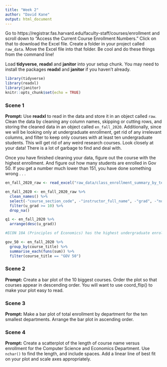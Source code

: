 ```yaml
---
title: "Week 2"
author: "David Kane"
output: html_document
---
```


Go to https://registrar.fas.harvard.edu/faculty-staff/courses/enrollment and scroll down to "Access the Current Course Enrollment Numbers." Click on that to download the Excel file. Create a folder in your project called `raw_data`. Move the Excel file into that folder. Be cool and do these things from the command line!

Load **tidyverse**, **readxl** and **janitor** into your setup chunk. You may need to install the packages **readxl** and **janitor** if you haven't already.

```r
library(tidyverse)
library(readxl)
library(janitor)
knitr::opts_chunk$set(echo = TRUE)
```

### Scene 1

**Prompt:** Use **readxl** to read in the data and store it in an object called `raw`. Clean the data by cleaning any column names, skipping or cutting rows, and storing the cleaned data in an object called `en_fall_2020`. Additionally, since we will be looking only at undergraduate enrollment, get rid of any irrelevant columns, and filter to keep only courses with at least ten undergraduate students. This will get rid of any weird research courses. Look closely at your data! There is a lot of garbage to find and deal with.

Once you have finished cleaning your data, figure out the course with the highest enrollment. And figure out how many students are enrolled in Gov 50. If you get a number much lower than 151, you have done something wrong . . .

```r

en_fall_2020_raw <- read_excel("raw_data/class_enrollment_summary_by_term_9-17-2020.xlsx", skip = 3, col_names = TRUE)

en_fall_2020 <- en_fall_2020_raw %>% 
  clean_names() %>%
  select(-"course_section_code", -"instructor_full_name", -"grad", -"non_degree", -"x_reg", -"vus", -"employee", -"withdraw", -"total") %>%
  filter(u_grad >= 10) %>%
  drop_na()

q1 <- en_fall_2020 %>%
  arrange(desc(u_grad))

#ECON 10A (Principles of Economics) has the highest undergraduate enrollment, with 559 undergraduates enrolled.

```

```r

gov_50 <- en_fall_2020 %>%
  group_by(course_title) %>%
  summarise_each(funs(sum)) %>%
  filter(course_title == "GOV 50")

```

### Scene 2

**Prompt:** Create a bar plot of the 10 biggest courses. Order the plot so that courses appear in descending order. You will want to use coord_flip() to make your plot easy to read.




### Scene 3

**Prompt:** Make a bar plot of total enrollment by department for the ten smallest departments. Arrange the bar plot in ascending order.



### Scene 4

**Prompt:** Create a scatterplot of the length of course name versus enrollment for the Computer Science and Economics Department. Use `nchar()` to find the length, and include spaces. Add a linear line of best fit on your plot and scale axes appropriately.


